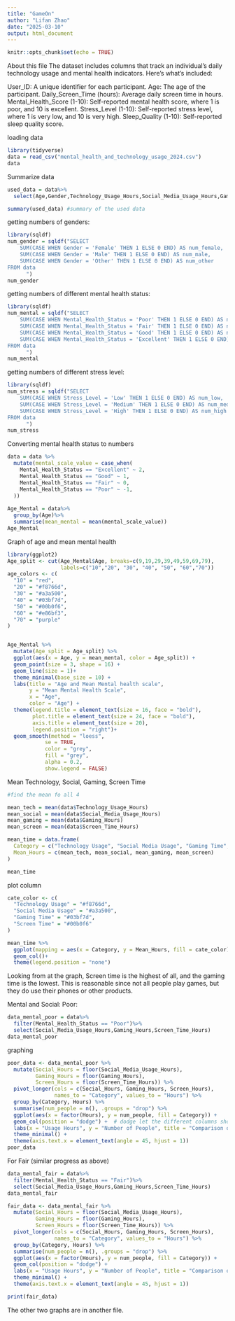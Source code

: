 ```yaml
---
title: "GameOn"
author: "Lifan Zhao"
date: "2025-03-10"
output: html_document
---
```


```r
knitr::opts_chunk$set(echo = TRUE)
```

About this file
The dataset includes columns that track an individual's daily technology usage and mental health indicators. Here’s what’s included:

User_ID: A unique identifier for each participant.
Age: The age of the participant.
Daily_Screen_Time (hours): Average daily screen time in hours.
Mental_Health_Score (1-10): Self-reported mental health score, where 1 is poor, and 10 is excellent.
Stress_Level (1-10): Self-reported stress level, where 1 is very low, and 10 is very high.
Sleep_Quality (1-10): Self-reported sleep quality score.



loading data
```r
library(tidyverse)
data = read_csv("mental_health_and_technology_usage_2024.csv")
data
```
Summarize data
```r
used_data = data%>%
  select(Age,Gender,Technology_Usage_Hours,Social_Media_Usage_Hours,Gaming_Hours,Screen_Time_Hours,Mental_Health_Status,Stress_Level, Sleep_Hours, Physical_Activity_Hours)

summary(used_data) #summary of the used data

```
getting numbers of genders:
```r
library(sqldf)
num_gender = sqldf("SELECT 
    SUM(CASE WHEN Gender = 'Female' THEN 1 ELSE 0 END) AS num_female,
    SUM(CASE WHEN Gender = 'Male' THEN 1 ELSE 0 END) AS num_male,
    SUM(CASE WHEN Gender = 'Other' THEN 1 ELSE 0 END) AS num_other
FROM data
      ")
num_gender
```
getting numbers of different mental health status:
```r
library(sqldf)
num_mental = sqldf("SELECT 
    SUM(CASE WHEN Mental_Health_Status = 'Poor' THEN 1 ELSE 0 END) AS num_poor,
    SUM(CASE WHEN Mental_Health_Status = 'Fair' THEN 1 ELSE 0 END) AS num_fair,
    SUM(CASE WHEN Mental_Health_Status = 'Good' THEN 1 ELSE 0 END) AS num_good,
    SUM(CASE WHEN Mental_Health_Status = 'Excellent' THEN 1 ELSE 0 END) AS num_excellent
FROM data
      ")
num_mental
```
getting numbers of different stress level:
```r
library(sqldf)
num_stress = sqldf("SELECT 
    SUM(CASE WHEN Stress_Level = 'Low' THEN 1 ELSE 0 END) AS num_low,
    SUM(CASE WHEN Stress_Level = 'Medium' THEN 1 ELSE 0 END) AS num_medium,
    SUM(CASE WHEN Stress_Level = 'High' THEN 1 ELSE 0 END) AS num_high
FROM data
      ")
num_stress
```



Converting mental health status to numbers
```r
data = data %>% 
  mutate(mental_scale_value = case_when(
    Mental_Health_Status == "Excellent" ~ 2,
    Mental_Health_Status == "Good" ~ 1,
    Mental_Health_Status == "Fair" ~ 0,
    Mental_Health_Status == "Poor" ~ -1,
  ))
  
Age_Mental = data%>%
  group_by(Age)%>%
  summarise(mean_mental = mean(mental_scale_value))
Age_Mental
```


Graph of age and mean mental health
```r
library(ggplot2)
Age_split <- cut(Age_Mental$Age, breaks=c(9,19,29,39,49,59,69,79),
                 labels=c("10","20", "30", "40", "50", "60","70"))
age_colors <- c(
  "10" = "red",
  "20" = "#f8766d",  
  "30" = "#a3a500",  
  "40" = "#03bf7d",  
  "50" = "#00b0f6",  
  "60" = "#e86bf3",
  "70" = "purple"
)  


Age_Mental %>%
  mutate(Age_split = Age_split) %>%  
  ggplot(aes(x = Age, y = mean_mental, color = Age_split)) + 
  geom_point(size = 3, shape = 16) +
  geom_line(size = 1)+
  theme_minimal(base_size = 10) +
  labs(title = "Age and Mean Mental health scale",
       y = "Mean Mental Health Scale",
       x = "Age",
       color = "Age") +
  theme(legend.title = element_text(size = 16, face = "bold"),
        plot.title = element_text(size = 24, face = "bold"),
        axis.title = element_text(size = 20),
        legend.position = "right")+
  geom_smooth(method = "loess",  
            se = TRUE,
            color = "grey",   
            fill = "grey",
            alpha = 0.2,
            show.legend = FALSE)  

```

Mean Technology, Social, Gaming, Screen Time 
```r
#find the mean fo all 4

mean_tech = mean(data$Technology_Usage_Hours)
mean_social = mean(data$Social_Media_Usage_Hours)
mean_gaming = mean(data$Gaming_Hours)
mean_screen = mean(data$Screen_Time_Hours)

mean_time = data.frame(
  Category = c("Technology Usage", "Social Media Usage", "Gaming Time", "Screen Time"),
  Mean_Hours = c(mean_tech, mean_social, mean_gaming, mean_screen)
)

mean_time
```

plot column 

```r
cate_color <- c(
  "Technology Usage" = "#f8766d",  
  "Social Media Usage" = "#a3a500",  
  "Gaming Time" = "#03bf7d",  
  "Screen Time" = "#00b0f6"
)  

mean_time %>%
  ggplot(mapping = aes(x = Category, y = Mean_Hours, fill = cate_color)) +
  geom_col()+
  theme(legend.position = "none")
```
Looking from at the graph, Screen time is the highest of all, and the gaming time is the lowest. This is reasonable since not all people play games, but they do use their phones or other products. 


Mental and Social:
Poor:
```r
data_mental_poor = data%>%
  filter(Mental_Health_Status == "Poor")%>%
  select(Social_Media_Usage_Hours,Gaming_Hours,Screen_Time_Hours)
data_mental_poor
```

graphing
```r
poor_data <- data_mental_poor %>%
  mutate(Social_Hours = floor(Social_Media_Usage_Hours),
         Gaming_Hours = floor(Gaming_Hours),
         Screen_Hours = floor(Screen_Time_Hours)) %>%
  pivot_longer(cols = c(Social_Hours, Gaming_Hours, Screen_Hours), 
               names_to = "Category", values_to = "Hours") %>%
  group_by(Category, Hours) %>%
  summarise(num_people = n(), .groups = "drop") %>%
  ggplot(aes(x = factor(Hours), y = num_people, fill = Category)) +  
  geom_col(position = "dodge") +  # dodge let the different columns show together
  labs(x = "Usage Hours", y = "Number of People", title = "Comparison of Different Usage Hours With Poor Mental Health") +
  theme_minimal() +
  theme(axis.text.x = element_text(angle = 45, hjust = 1))  
poor_data

```

For Fair (similar progress as above)
```r
data_mental_fair = data%>%
  filter(Mental_Health_Status == "Fair")%>%
  select(Social_Media_Usage_Hours,Gaming_Hours,Screen_Time_Hours)
data_mental_fair
```

```r
fair_data <- data_mental_fair %>%
  mutate(Social_Hours = floor(Social_Media_Usage_Hours),
         Gaming_Hours = floor(Gaming_Hours),
         Screen_Hours = floor(Screen_Time_Hours)) %>%
  pivot_longer(cols = c(Social_Hours, Gaming_Hours, Screen_Hours), 
               names_to = "Category", values_to = "Hours") %>%
  group_by(Category, Hours) %>%
  summarise(num_people = n(), .groups = "drop") %>%
  ggplot(aes(x = factor(Hours), y = num_people, fill = Category)) +  
  geom_col(position = "dodge") + 
  labs(x = "Usage Hours", y = "Number of People", title = "Comparison of Different Usage Hours With Fair Mental Health") +
  theme_minimal() +
  theme(axis.text.x = element_text(angle = 45, hjust = 1)) 

print(fair_data)

```

The other two graphs are in another file.
